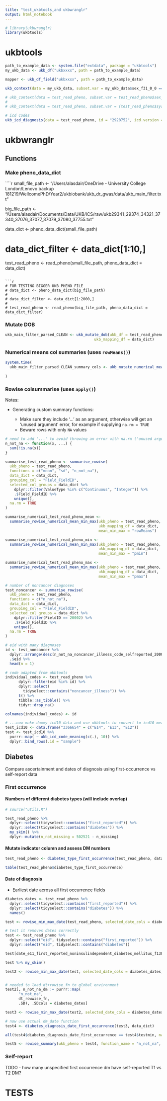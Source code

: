 ```yaml
---
title: "test_ukbtools_and ukbwranglr"
output: html_notebook
---
```


```r
# library(ukbwranglr)
library(ukbtools)
```

# ukbtools

```r
path_to_example_data <- system.file("extdata", package = "ukbtools")
my_ukb_data <- ukb_df("ukbxxxx", path = path_to_example_data)
```

```r
mapper <- ukb_df_field("ukbxxxx", path = path_to_example_data)
```

```r
ukb_context(data = my_ukb_data, subset.var = my_ukb_data$sex_f31_0_0 == "Male")

# ukb_context(data = test_read_pheno, subset.var = test_read_pheno$sex_f31_0_0 == "Male")
# 
# ukb_context(data = test_read_pheno, subset.var = (test_read_pheno$systolic_brachial_blood_pressure_during_pwa_f12674_2_0 > 120))
```

```r
# icd codes
ukb_icd_diagnosis(data = test_read_pheno, id = "2928752", icd.version = 10)
```


# ukbwranglr

## Functions

### Make pheno_data_dict

````r
small_file_path <- "/Users/alasdair/OneDrive - University College London/Lenovo backup 181219/WellcomePhD/Year2/ukbiobank/ukb_dr_gwas/data/ukb_main_filter.txt"

big_file_path <- "/Users/alasdair/Documents/Data/UKB/ICS/raw/ukb29341_29374_34321_37340_37076_37077_37079_37080_37755.txt"

data_dict <- pheno_data_dict(small_file_path)

# data_dict_filter <- data_dict[1:10,]

test_read_pheno <- read_pheno(small_file_path, pheno_data_dict = data_dict)
```

```r
# FOR TESTING BIGGER UKB PHENO FILE
# data_dict <- pheno_data_dict(big_file_path)
# 
# data_dict_filter <- data_dict[1:2000,]
# 
# test_read_pheno <- read_pheno(big_file_path, pheno_data_dict = data_dict_filter)
```

### Mutate DOB

```r
ukb_main_filter_parsed_CLEAN <- ukb_mutate_dob(ukb_df = test_read_pheno,
                                        ukb_mapping_df = data_dict)
```

### Numerical means col summaries (uses `rowMeans()`)

```r
system.time(
  ukb_main_filter_parsed_CLEAN_summary_cols <- ukb_mutate_numerical_means(ukb_df = ukb_main_filter_parsed_CLEAN, 
                                                                        ukb_mapping_df = data_dict)
)
```

### Rowise colsummarise (uses `apply()`)

Notes:

- Generating custom summary functions:
  
  - Make sure they include '...' as an argument, otherwise will get an 'unused argument' error, for example if supplying `na.rm = TRUE`
  - Beware rows with only `NA` values

```r
# need to add '...' to avoid throwing an error with na.rm ('unused argument')
n_not_na <- function(x, ...) {
  sum(!is.na(x))
}

summarise_test_read_pheno <- summarise_rowise(
  ukb_pheno = test_read_pheno,
  functions = c("mean", "sd", "n_not_na"),
  data_dict = data_dict,
  grouping_col = "Field_FieldID",
  selected_col_groups = data_dict %>% 
    dplyr::filter(ValueType %in% c("Continuous", "Integer")) %>% 
    .$Field_FieldID %>% 
    unique(),
  na.rm = TRUE
)

summarise_numerical_test_read_pheno_mean <-
  summarise_rowise_numerical_mean_min_max(ukb_pheno = test_read_pheno,
                                          ukb_mapping_df = data_dict,
                                          mean_min_max = "rowMeans")

summarise_numerical_test_read_pheno_min <-
  summarise_rowise_numerical_mean_min_max(ukb_pheno = test_read_pheno,
                                          ukb_mapping_df = data_dict,
                                          mean_min_max = "pmin")

summarise_numerical_test_read_pheno_max <-
  summarise_rowise_numerical_mean_min_max(ukb_pheno = test_read_pheno,
                                          ukb_mapping_df = data_dict,
                                          mean_min_max = "pmax")
```

```r
# number of noncancer diagnoses
test_noncancer <- summarise_rowise(
  ukb_pheno = test_read_pheno,
  functions = c("n_not_na"),
  data_dict = data_dict,
  grouping_col = "Field_FieldID",
  selected_col_groups = data_dict %>% 
    dplyr::filter(FieldID == 20002) %>% 
    .$Field_FieldID %>% 
    unique(),
  na.rm = TRUE
)

# eid with many diagnoses
id <- test_noncancer %>% 
  dplyr::arrange(desc(n_not_na_noncancer_illness_code_selfreported_20002)) %>% 
  .$eid %>% 
  head(n = 1)

# code adapted from ukbtools
individual_codes <- test_read_pheno %>%
      dplyr::filter(eid %in% id) %>%
      dplyr::select(
        tidyselect::contains("noncancer_illness")) %>%
      t() %>%
      tibble::as_tibble() %>%
      tidyr::drop_na()

colnames(individual_codes) <- id

# ...now make dummy icd10 data and use ukbtools to convert to icd10 meanings
test_icd10 <- data.frame("3366654" = c("E14", "E13", "E12"))
test <- test_icd10 %>%
  purrr::map( ~ ukb_icd_code_meaning(c(.), 10)) %>%
  dplyr::bind_rows(.id = "sample")
```


## Diabetes 

Compare ascertainment and dates of diagnosis using first-occurrence vs self-report data

### First occurrence

#### Numbers of different diabetes types (will include overlap)

```r
# source("utils.R")

test_read_pheno %>% 
  dplyr::select(tidyselect::contains("first_reported")) %>% 
  dplyr::select(tidyselect::contains("diabetes")) %>% 
  my_skim() %>% 
  dplyr::mutate(n_not_missing = 502521 - n_missing)
```

#### Mutate indicator column and assess DM numbers

```r
test_read_pheno <- diabetes_type_first_occurrence(test_read_pheno, data_dict)

table(test_read_pheno$diabetes_type_first_occurrence)
```

#### Date of diagnosis

- Earliest date across all first occurrence fields

```r
diabetes_dates <- test_read_pheno %>% 
  dplyr::select(tidyselect::contains("first_reported")) %>% 
  dplyr::select(tidyselect::contains("diabetes")) %>%
  names()

test <- rowise_min_max_date(test_read_pheno, selected_date_cols = diabetes_dates, new_colname = "test", min_max = "pmin")
```

```r
# test it removes dates correctly
test <- test_read_pheno %>% 
  dplyr::select("eid", tidyselect::contains("first_reported")) %>% 
  dplyr::select("eid", tidyselect::contains("diabetes"))

test[date_e11_first_reported_noninsulindependent_diabetes_mellitus_f130708_0_0 > lubridate::as_date("1995-01-01"), date_e11_first_reported_noninsulindependent_diabetes_mellitus_f130708_0_0 := lubridate::as_date("2037-07-07")]

test %>% my_skim()
```

```r
test2 <- rowise_min_max_date(test, selected_date_cols = diabetes_dates, new_colname = "test2", min_max = "pmax")


# needed to load dt+rowise_fn to global environment
test2[, n_not_na_dm := purrr::map(
      "n_not_na",
      dt_rowwise_fn,
      .SD), .SDcols = diabetes_dates]

test3 <- rowise_min_max_date(test2, selected_date_cols = diabetes_dates, new_colname = "testmin", min_max = "pmin")

# now use actual dm_date function
test4 <- diabetes_diagnosis_date_first_occurrence(test3, data_dict)

all(test4$diabetes_diagnosis_date_first_occurrence == test4$testmin, na.rm = TRUE)

test5 <- rowise_summary(ukb_pheno = test4, function_name = "n_not_na", selected_cols = diabetes_dates, new_colname = "rowise_test")
```


### Self-report

TODO  - how many unspecified first occurrence dm have self-reported T1 vs T2 DM?

# TESTS

<!-- ## Rowise summaries -->

<!-- ```{r} -->
<!-- copy_test_read_pheno <- test_read_pheno -->
<!-- ``` -->

<!-- ### rough idea for one function to one set of cols -->

<!-- ```{r} -->
<!-- # job list -->
<!-- functions <- c('mean') -->
<!-- columns <- test_read_pheno %>%  -->
<!--   dplyr::select(systolic_blood_pressure_automated_reading_f4080_0_0:systolic_blood_pressure_automated_reading_f4080_3_1) %>% -->
<!--   names() -->
<!-- column_group_name <- "f4080" -->
<!-- new_columns = paste(functions, column_group_name, sep = "_") -->

<!-- job_list <- list(columns, new_columns) -->
<!-- names(job_list) <- c('columns', 'new_columns') -->

<!-- # rowwise function -->
<!-- rowwise_fn <- function(fn, cols, ...) { -->
<!--   apply(cols, MARGIN = 1, fn, ...) -->
<!-- } -->
<!-- ``` -->

<!-- ```{r} -->
<!-- message("New cols na.rm = TRUE") -->
<!-- test_read_pheno[, job_list$new_columns := purrr::map(functions, rowwise_fn, .SD, na.rm = TRUE), .SDcols = job_list$columns] -->
<!-- head(test_read_pheno$mean_f4080) -->

<!-- test_read_pheno <- copy_test_read_pheno -->

<!-- message("New cols na.rm = FALSE") -->
<!-- test_read_pheno[, job_list$new_columns := purrr::map(job_list$functions, rowwise_fn, .SD, na.rm = FALSE), .SDcols = job_list$columns] -->
<!-- head(test_read_pheno$mean_f4080) -->
<!-- ``` -->

<!-- #### Benchmark - compare rowMeans() with apply() -->

<!-- - rowMeans() is ~50x faster -->

<!-- ```{r} -->
<!-- # benchmark - apply -->
<!-- test_read_pheno <- copy_test_read_pheno -->
<!-- system.time( -->
<!--   test_read_pheno[, job_list$new_columns := purrr::map(functions, rowwise_fn, .SD, na.rm = TRUE), .SDcols = job_list$columns] -->
<!--   ) -->
<!-- head(test_read_pheno$mean_f4080) -->

<!-- # benchmark - rowmeans -->
<!-- test_read_pheno <- copy_test_read_pheno -->
<!-- system.time( -->
<!--   test_read_pheno2 <- test_read_pheno %>% -->
<!--     dplyr::mutate(new_mean_col = rowMeans(dplyr::across(tidyselect::all_of(job_list$columns)), -->
<!--                                      na.rm = TRUE)) -->
<!-- ) -->
<!-- ``` -->

<!-- ```{r} -->
<!-- # now multiple functions -->
<!-- functions <- c('mean', 'sd') -->
<!-- new_columns = paste(functions, column_group_name, sep = "_") -->
<!-- job_list <- list(columns, new_columns) -->
<!-- names(job_list) <- c('columns', 'new_columns') -->

<!-- # benchmark - apply -->
<!-- system.time( -->
<!--   test_read_pheno[, job_list$new_columns := purrr::map(functions, rowwise_fn, .SD, na.rm = TRUE), .SDcols = job_list$columns] -->
<!--   ) -->
<!-- head(test_read_pheno$mean_f4080) -->

<!-- # benchmark - rowmeans -->
<!-- test_read_pheno <- copy_test_read_pheno -->
<!-- system.time( -->
<!--   test_read_pheno2 <- test_read_pheno %>% -->
<!--     dplyr::mutate(new_mean_col = rowMeans(dplyr::across(tidyselect::all_of(job_list$columns)), -->
<!--                                      na.rm = TRUE)) -->
<!-- ) -->
<!-- ``` -->


<!-- ### now apply to multiple groups of columns -->

<!-- ```{r} -->
<!-- # job list -->
<!-- functions <- c('mean', 'sd') -->
<!-- columns_diastolic <- test_read_pheno %>%  -->
<!--   dplyr::select(diastolic_blood_pressure_automated_reading_f4079_0_0:diastolic_blood_pressure_automated_reading_f4079_3_1) %>%  -->
<!--   names() -->
<!-- column_group_name <- "f4079" -->
<!-- new_columns = paste(functions, column_group_name, sep = "_") -->

<!-- job_list_distolic <- list(columns_diastolic, new_columns) -->
<!-- names(job_list_distolic) <- c('columns_diastolic', 'new_columns') -->

<!-- job_list_of_lists <- list(job_list, job_list_distolic) -->

<!-- names(job_list_of_lists) <- c("systolic", "diastolic") -->

<!-- for (i in seq_along(job_list_of_lists)) { -->
<!--   print(names(job_list_of_lists[[i]])) -->
<!-- } -->

<!-- for (id in job_list_of_lists) { -->
<!--   print(id) -->
<!-- } -->


<!-- pb <- progress::progress_bar$new(format = "[:bar] :current/:total (:percent)", -->
<!--                                    total = length(job_list_of_lists)) -->
<!-- pb$tick(0) -->

<!-- for (i in seq_along(job_list_of_lists)) { -->
<!--   pb$tick(1) -->
<!--   test_read_pheno[, job_list_of_lists[[i]]$new_columns := purrr::map(functions, rowwise_fn, .SD, na.rm = TRUE), .SDcols = job_list_of_lists[[i]]$columns] -->
<!-- } -->
<!-- ``` -->



